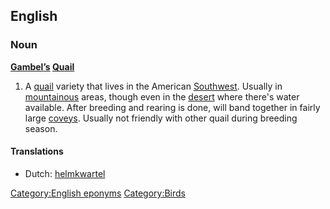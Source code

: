 ==English==

===Noun===
'''[[Gambel]][['s|’s]] [[Quail]]'''

# A [[quail]] variety that lives in the American [[Southwest]].  Usually in [[mountainous]] areas, though  even in the [[desert]] where there's water available.  After breeding and rearing is done, will band together in fairly large [[covey]]s. Usually not friendly with other quail during breeding season.

====Translations====
*Dutch: [[helmkwartel]]

[[Category:English eponyms]]
[[Category:Birds]]